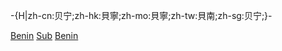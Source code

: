 -{H|zh-cn:贝宁;zh-hk:貝寧;zh-mo:貝寧;zh-tw:貝南;zh-sg:贝宁;}-
{{Cat main}}

[[Category:各國行政區劃|Benin]]
[[Category:贝宁地理|Sub]]
[[Category:非洲國家行政區劃|Benin]]